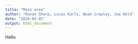 ```yaml
---
title: "Main area"
author: "Ronan Sharp, Lucas Karls, Noah Crawley, Joe Held"
date: "2024-04-05"
output: html_document
---
```

Hello